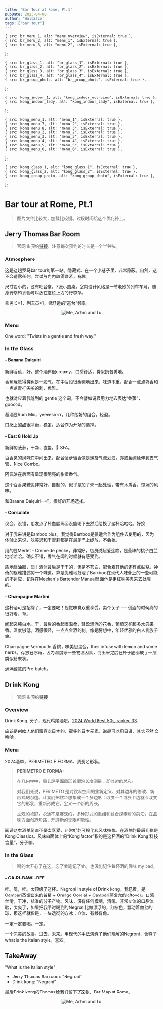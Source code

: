 ```yaml
---
title: 'Bar Tour at Rome, Pt.1'
pubDate: 2025-04-08
author: 'Walbaaco'
tags: ["bar tour"]
---
```





    { src: br_menu_1, alt: "menu_overview", isExternal: true },
    { src: br_menu_2, alt: "menu_1", isExternal: true },
    { src: br_menu_3, alt: "menu_2", isExternal: true },
];



    { src: br_glass_1, alt: "br_glass_1", isExternal: true },
    { src: br_glass_2, alt: "br_glass_2", isExternal: true },
    { src: br_glass_3, alt: "br_glass_3", isExternal: true },
    { src: br_glass_4, alt: "br_glass_4", isExternal: true },
    { src: br_group_photo, alt: "br_group_photo", isExternal: true },
];


    { src: kong_indoor_1, alt: "kong_indoor_overview", isExternal: true },
    { src: kong_indoor_lady, alt: "kong_indoor_lady", isExternal: true },
];


    { src: kong_menu_1, alt: "menu_1", isExternal: true },
    { src: kong_menu_7, alt: "menu_2", isExternal: true },
    { src: kong_menu_8, alt: "menu_3", isExternal: true },
    { src: kong_menu_2, alt: "menu_2", isExternal: true },
    { src: kong_menu_3, alt: "menu_3", isExternal: true },
    { src: kong_menu_4, alt: "menu_4", isExternal: true },
    { src: kong_menu_5, alt: "menu_5", isExternal: true },
    { src: kong_menu_6, alt: "menu_6", isExternal: true },
];




    { src: kong_glass_1, alt: "kong_glass_1", isExternal: true },
    { src: kong_glass_2, alt: "kong_glass_2", isExternal: true },
    { src: kong_group_photo, alt: "kong_group_photo", isExternal: true },

];


# Bar tour at Rome, Pt.1

> 图片文件比较大，加载比较慢。过段时间给这个优化补上。

## Jerry Thomas Bar Room

> 官网 & 预约[链接](https://www.thejerrythomasproject.it/en/bar-room/)。注意每次预约的时长是一个半钟头。


### **Atmosphere**

这是这趟罗马bar tour的第一站。隐藏式，在一个小巷子里，非常隐蔽。自然，这不会透露任何，尝试与门内取得联系，有趣。

尺寸蛮小的，没有吧台座，7张小圆桌。室内设计风格是一节老欧的列车车厢，随身行李和衣物可以放在座位上方的行李架。

乘务长\*1，列车员\*1，很舒适的“巡台”频率。

<div style="text-align: center;">
    <image src={br_indoor} alt="Me, Adam and Lu" class="single_img_small" />
</div>

### **Menu**

One word: "Twists in a gentle and fresh way."

<ImageCarousel images={br_menu} />

### **In the Glass**

#### **- Banana Daiquiri**

新鲜香蕉，好。整个酒体很creamy，口感舒适，类似奶昔质地。

香蕉我觉得类似是一股气，在中后段很绵稠地出来。味道不重，配合一点点奶香和一点点青柠尖尖的刺，优雅。

也就对应着我说到的 gentle 这个词，不会譬如说很用力地去表达“香蕉”，gooood。

基酒是Rum Mix，yeeeesirrrr，几种朗姆的组合，轻盈。

口感上酸甜很平衡，稳定。适合作为开场的选择。

#### **- East 8 Hold Up**

新鲜的菠萝，干净，直接。👃 SPA。

百香果的风味在中间出来，配合菠萝留香像是螺旋气流划过，亦或丝绸延伸到支气管，Nice Combo。

阿佩洛在后面有呈现很明亮的柑橙香气。

这个百香果糖浆非常好，自制的。似乎是加了壳一起处理，带有木质香，饱满的风味。

和Banana Daiquiri一样，很好的开场选择。

#### **- Consulate**

议会，没错，朋友点了杯血腥玛丽没能喝下去然后给换了这杯哈哈哈。好换

对于我来讲是Bamboo plus。我觉得Bamboo是很适合作为组件去使用的，因为体验上来说，味美思和干雪莉都是在最尾巴上绽放，不会抢。

用的是Merlet – Crème de pêche，非常好，店员说超爱这款，是最棒的桃子白兰地哈哈哈。确实不错，香气在闻的时候就有感受到。

质地很油脂，润！酒体最后是干干的，但是不苍白，配合着其他的还有点黏糊。神奇的很难描述的一个味道。算是优雅地处理了Bamboo在现代人味蕾上的一些可能的不适应，记得在Meehan's Bartender Manual里面他是用红味美思来去处理的。

#### **- Champagne Martini**

这杯酒可是招牌了，一定要喝！视觉味觉双重享受，卖个关子 --- 倒酒的时候真的很好看，草。

闻起来纯白水。干，最后的香起很温柔，轻盈漂浮的花香，葡萄这样超多水的果香。温度够低，酒感很轻，一点点金酒的刺。像是臆想中，年轻优雅的白人贵族千金。

Champagne Vermouth: 香槟，味美思混合，then infuse with lemon and some herbs。存放在冰箱，因为温度等一些物理因素，倒出来之后在杯子底部成了一层类似粉末状。

满满诚意的Pre-batch。


## Drink Kong

> 官网 & 预约[链接](https://www.drinkkong.com/)

<ImageCarousel images={kong_indoor} />

### **Overview**

Drink Kong, 分子，现代鸡尾酒吧。[2024 World Best 50s, ranked 33](https://www.theworlds50best.com/bars/the-list/drink-kong.html).

应该是创始人他们蛮喜欢日本的，蛮多的日本元素。说是可以用日语，其实不然哈哈哈。

<ImageCarousel images={kong_glass} />

### **Menu**

2024酒单，PERIMETRO E FORMA、周長と形状。

>**PERIMETRO E FORMA:**
>
>在几何学中，周长是平面图形轮廓的长度测量，即其边的总和。
>
>对我们来说，PERIMETO 是对饮料空间的重新定义、对其边界的修改、新形式的创造。让我们把饮料想象成一个多边形：改变一个或多个边就会改变它的形状，重新形成它，定义一个新的周长。
>
>主观的视野，永远不是客观的，多种形式的重组和组合探索新的前沿，在品味方面创造短路，开辟新的无限可能性。

阅读这本酒单简直不要太享受，非常好的可视化和风味抽象。在酒单的最后几张是Kong Classics。风味四面体上的“Kong factor”指的是这杯酒的"Drink Kong 科技含量”，分子嘛。

<ImageCarousel images={kong_menu} />

### **In the Glass**

> 喝的太开心了在这，忘了做笔记了hh，也没能记住每杯酒的风味 my bad。

#### **- GA-RI-BAWL-DEE**
 
哇。嗯，哇。太顶级了这杯。Negroni in style of Drink kong。我记着，是Campari蒸馏出来的苦精 + Orange Cordial + Campari蒸馏完的leftover。口感丝滑，干净，标准的分子产物。风味，没有任何模糊，清晰。非常立体的口腔体验，太爽了，如果把我平时喝到的Negroni比做漂浮的，红棕色，飘动着血丝的球，那这杯就像是，一块透彻的方冰：立体、有棱有角。

一定一定要喝。一定。

一个完美的故事。过去、未来。用现代的手法演绎了他们理解的Negroni，诠释了what is the italian style。喜欢。

<ImageCarousel images={kong_glass} />


## TakeAway

"What is the Italian style"

- Jerry Thomas Bar room: "Negroni"
- Drink kong: "Negroni"

最后Drink kong的Thomas给我们留下了这张，Bar Map at Rome。

<div style="text-align: center;">
    <image src={kong_glass_rec} alt="Me, Adam and Lu" class="single_img_small" />
</div>